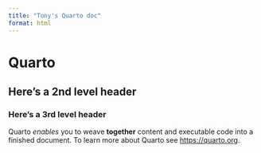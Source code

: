 ```yaml
---
title: "Tony's Quarto doc"
format: html
---
```


# Quarto

## Here's a 2nd level header

### Here's a 3rd level header

Quarto *enables* you to weave **together** content and executable code into a finished document. To learn more about Quarto see <https://quarto.org>.

